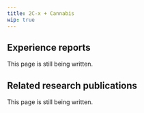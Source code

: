 ---
title: 2C-x + Cannabis
wip: true
---

## Experience reports

This page is still being written.

## Related research publications

This page is still being written.

